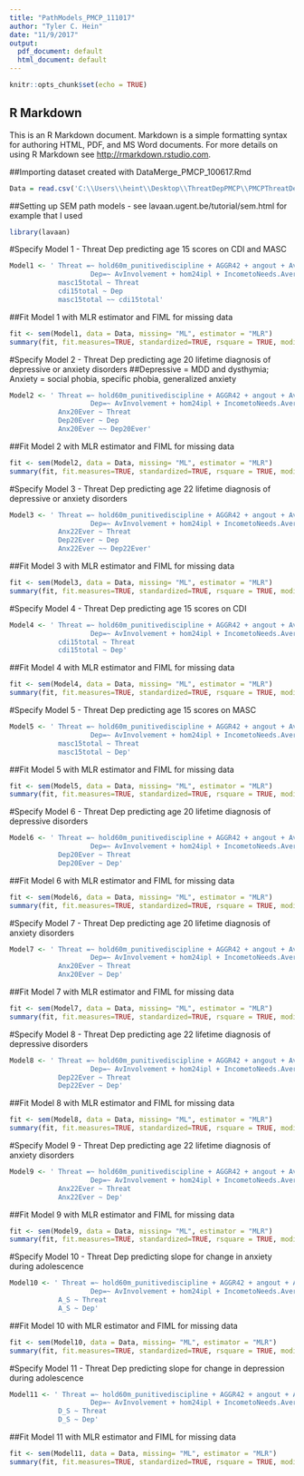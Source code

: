 ---
title: "PathModels_PMCP_111017"
author: "Tyler C. Hein"
date: "11/9/2017"
output:
  pdf_document: default
  html_document: default
---

```{r setup, include=FALSE}
knitr::opts_chunk$set(echo = TRUE)
```

## R Markdown

This is an R Markdown document. Markdown is a simple formatting syntax for authoring HTML, PDF, and MS Word documents. For more details on using R Markdown see <http://rmarkdown.rstudio.com>.

##Importing dataset created with DataMerge_PMCP_100617.Rmd
```{r}
Data = read.csv('C:\\Users\\heint\\Desktop\\ThreatDepPMCP\\PMCPThreatDepIntGCM_Full310.csv')
```
##Setting up SEM path models - see lavaan.ugent.be/tutorial/sem.html for example that I used
```{r}
library(lavaan)
```
#Specify Model 1 - Threat Dep predicting age 15 scores on CDI and MASC 
```{r}
Model1 <- ' Threat =~ hold60m_punitivediscipline + AGGR42 + angout + AvHostility
				    Dep=~ AvInvolvement + hom24ipl + IncometoNeeds.Average + MeanMEduc
            masc15total ~ Threat
            cdi15total ~ Dep
            masc15total ~~ cdi15total'
```
##Fit Model 1 with MLR estimator and FIML for missing data
```{r}
fit <- sem(Model1, data = Data, missing= "ML", estimator = "MLR")
summary(fit, fit.measures=TRUE, standardized=TRUE, rsquare = TRUE, modindices=TRUE)
```
#Specify Model 2 - Threat Dep predicting age 20 lifetime diagnosis of depressive or anxiety disorders
##Depressive = MDD and dysthymia; Anxiety = social phobia, specific phobia, generalized anxiety 
```{r}
Model2 <- ' Threat =~ hold60m_punitivediscipline + AGGR42 + angout + AvHostility
				    Dep=~ AvInvolvement + hom24ipl + IncometoNeeds.Average + MeanMEduc
            Anx20Ever ~ Threat
            Dep20Ever ~ Dep
            Anx20Ever ~~ Dep20Ever'
```
##Fit Model 2 with MLR estimator and FIML for missing data
```{r}
fit <- sem(Model2, data = Data, missing= "ML", estimator = "MLR")
summary(fit, fit.measures=TRUE, standardized=TRUE, rsquare = TRUE, modindices=TRUE)
```
#Specify Model 3 - Threat Dep predicting age 22 lifetime diagnosis of depressive or anxiety disorders 
```{r}
Model3 <- ' Threat =~ hold60m_punitivediscipline + AGGR42 + angout + AvHostility
				    Dep=~ AvInvolvement + hom24ipl + IncometoNeeds.Average + MeanMEduc
            Anx22Ever ~ Threat
            Dep22Ever ~ Dep
            Anx22Ever ~~ Dep22Ever'
```
##Fit Model 3 with MLR estimator and FIML for missing data
```{r}
fit <- sem(Model3, data = Data, missing= "ML", estimator = "MLR")
summary(fit, fit.measures=TRUE, standardized=TRUE, rsquare = TRUE, modindices=TRUE)
```
#Specify Model 4 - Threat Dep predicting age 15 scores on CDI  
```{r}
Model4 <- ' Threat =~ hold60m_punitivediscipline + AGGR42 + angout + AvHostility
				    Dep=~ AvInvolvement + hom24ipl + IncometoNeeds.Average + MeanMEduc
            cdi15total ~ Threat
            cdi15total ~ Dep'
```
##Fit Model 4 with MLR estimator and FIML for missing data
```{r}
fit <- sem(Model4, data = Data, missing= "ML", estimator = "MLR")
summary(fit, fit.measures=TRUE, standardized=TRUE, rsquare = TRUE, modindices=TRUE)
```
#Specify Model 5 - Threat Dep predicting age 15 scores on MASC 
```{r}
Model5 <- ' Threat =~ hold60m_punitivediscipline + AGGR42 + angout + AvHostility
				    Dep=~ AvInvolvement + hom24ipl + IncometoNeeds.Average + MeanMEduc
            masc15total ~ Threat
            masc15total ~ Dep'
```
##Fit Model 5 with MLR estimator and FIML for missing data
```{r}
fit <- sem(Model5, data = Data, missing= "ML", estimator = "MLR")
summary(fit, fit.measures=TRUE, standardized=TRUE, rsquare = TRUE, modindices=TRUE)
```
#Specify Model 6 - Threat Dep predicting age 20 lifetime diagnosis of depressive disorders
```{r}
Model6 <- ' Threat =~ hold60m_punitivediscipline + AGGR42 + angout + AvHostility
				    Dep=~ AvInvolvement + hom24ipl + IncometoNeeds.Average + MeanMEduc
            Dep20Ever ~ Threat
            Dep20Ever ~ Dep'
```
##Fit Model 6 with MLR estimator and FIML for missing data
```{r}
fit <- sem(Model6, data = Data, missing= "ML", estimator = "MLR")
summary(fit, fit.measures=TRUE, standardized=TRUE, rsquare = TRUE, modindices=TRUE)
```
#Specify Model 7 - Threat Dep predicting age 20 lifetime diagnosis of anxiety disorders
```{r}
Model7 <- ' Threat =~ hold60m_punitivediscipline + AGGR42 + angout + AvHostility
				    Dep=~ AvInvolvement + hom24ipl + IncometoNeeds.Average + MeanMEduc
            Anx20Ever ~ Threat
            Anx20Ever ~ Dep'
```
##Fit Model 7 with MLR estimator and FIML for missing data
```{r}
fit <- sem(Model7, data = Data, missing= "ML", estimator = "MLR")
summary(fit, fit.measures=TRUE, standardized=TRUE, rsquare = TRUE, modindices=TRUE)
```
#Specify Model 8 - Threat Dep predicting age 22 lifetime diagnosis of depressive disorders 
```{r}
Model8 <- ' Threat =~ hold60m_punitivediscipline + AGGR42 + angout + AvHostility
				    Dep=~ AvInvolvement + hom24ipl + IncometoNeeds.Average + MeanMEduc
            Dep22Ever ~ Threat
            Dep22Ever ~ Dep'
```
##Fit Model 8 with MLR estimator and FIML for missing data
```{r}
fit <- sem(Model8, data = Data, missing= "ML", estimator = "MLR")
summary(fit, fit.measures=TRUE, standardized=TRUE, rsquare = TRUE, modindices=TRUE)
```
#Specify Model 9 - Threat Dep predicting age 22 lifetime diagnosis of anxiety disorders 
```{r}
Model9 <- ' Threat =~ hold60m_punitivediscipline + AGGR42 + angout + AvHostility
				    Dep=~ AvInvolvement + hom24ipl + IncometoNeeds.Average + MeanMEduc
            Anx22Ever ~ Threat
            Anx22Ever ~ Dep'
```
##Fit Model 9 with MLR estimator and FIML for missing data
```{r}
fit <- sem(Model9, data = Data, missing= "ML", estimator = "MLR")
summary(fit, fit.measures=TRUE, standardized=TRUE, rsquare = TRUE, modindices=TRUE)
```
#Specify Model 10 - Threat Dep predicting slope for change in anxiety during adolescence 
```{r}
Model10 <- ' Threat =~ hold60m_punitivediscipline + AGGR42 + angout + AvHostility
				    Dep=~ AvInvolvement + hom24ipl + IncometoNeeds.Average + MeanMEduc
            A_S ~ Threat
            A_S ~ Dep'
```
##Fit Model 10 with MLR estimator and FIML for missing data
```{r}
fit <- sem(Model10, data = Data, missing= "ML", estimator = "MLR")
summary(fit, fit.measures=TRUE, standardized=TRUE, rsquare = TRUE, modindices=TRUE)
```
#Specify Model 11 - Threat Dep predicting slope for change in depression during adolescence 
```{r}
Model11 <- ' Threat =~ hold60m_punitivediscipline + AGGR42 + angout + AvHostility
				    Dep=~ AvInvolvement + hom24ipl + IncometoNeeds.Average + MeanMEduc
            D_S ~ Threat
            D_S ~ Dep'
```
##Fit Model 11 with MLR estimator and FIML for missing data
```{r}
fit <- sem(Model11, data = Data, missing= "ML", estimator = "MLR")
summary(fit, fit.measures=TRUE, standardized=TRUE, rsquare = TRUE, modindices=TRUE)
```

